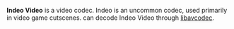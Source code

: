 {{codec video|id=IV20}}
{{codec video|id=IV31}}
{{codec video|id=IV41}}
{{codec video|id=IV50}}
{{wikipedia|Indeo Video}}
{{website|Ligos Indeo|http://ligos.com/}}
'''Indeo Video''' is a video codec. Indeo is an uncommon codec, used primarily in video game cutscenes. {{VLC}} can decode Indeo Video through [[libavcodec]].